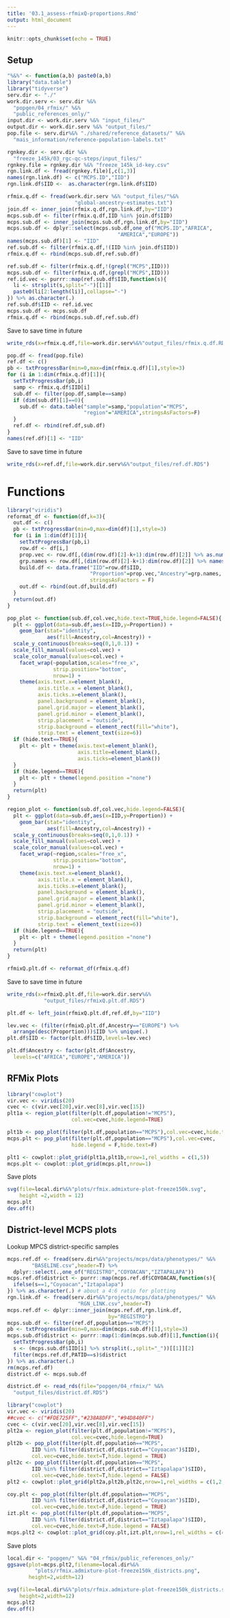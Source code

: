 ```yaml
---
title: '03.1_assess-rfmixQ-proportions.Rmd'
output: html_document
---
```


```r
knitr::opts_chunk$set(echo = TRUE)
```

## Setup 

```r
"%&%" <- function(a,b) paste0(a,b)
library("data.table")
library("tidyverse")
serv.dir <- "./"
work.dir.serv <- serv.dir %&% 
  "popgen/04_rfmix/" %&%
  "public_references_only/"
input.dir <- work.dir.serv %&% "input_files/"
output.dir <- work.dir.serv %&% "output_files/"
pop.file <- serv.dir%&% "./shared/reference_datasets/" %&%
  "mais_information/reference-population-labels.txt"
```

```r
rgnkey.dir <- serv.dir %&% 
  "freeze_145k/03_rgc-qc-steps/input_files/"
rgnkey.file = rgnkey.dir %&% "freeze_145k_id-key.csv"
rgn.link.df <- fread(rgnkey.file)[,c(1,3)]
names(rgn.link.df) <- c("MCPS.ID","IID")
rgn.link.df$IID <-  as.character(rgn.link.df$IID)
```

```r
rfmix.q.df <- fread(work.dir.serv %&% "output_files/"%&%
                      "global-ancestry-estimates.txt")
join.df <- inner_join(rfmix.q.df,rgn.link.df,by="IID")
mcps.sub.df <- filter(rfmix.q.df,IID %in% join.df$IID)
mcps.sub.df <- inner_join(mcps.sub.df,rgn.link.df,by="IID")
mcps.sub.df <- dplyr::select(mcps.sub.df,one_of("MCPS.ID","AFRICA",
                                    "AMERICA","EUROPE"))
names(mcps.sub.df)[1] <- "IID"
ref.sub.df <- filter(rfmix.q.df,!(IID %in% join.df$IID))
rfmix.q.df <- rbind(mcps.sub.df,ref.sub.df)
```

```r
ref.sub.df <- filter(rfmix.q.df,!(grepl("MCPS",IID)))
mcps.sub.df <- filter(rfmix.q.df,(grepl("MCPS",IID)))
ref.id.vec <- purrr::map(ref.sub.df$IID,function(s){
  li <- strsplit(s,split="-")[[1]]
  paste0(li[2:length(li)],collapse="-")
}) %>% as.character(.)
ref.sub.df$IID <- ref.id.vec
mcps.sub.df <- mcps.sub.df
rfmix.q.df <- rbind(mcps.sub.df,ref.sub.df)
```

Save to save time in future
```r
write_rds(x=rfmix.q.df,file=work.dir.serv%&%"output_files/rfmix.q.df.RDS")
```


```r
pop.df <- fread(pop.file)
ref.df <- c()
pb <- txtProgressBar(min=0,max=dim(rfmix.q.df)[1],style=3)
for (i in 1:dim(rfmix.q.df)[1]){
  setTxtProgressBar(pb,i)
  samp <- rfmix.q.df$IID[i]
  sub.df <- filter(pop.df,sample==samp)
  if (dim(sub.df)[1]==0){
    sub.df <- data.table("sample"=samp,"population"="MCPS",
                         "region"="AMERICA",stringsAsFactors=F)
  }
  ref.df <- rbind(ref.df,sub.df)
}
names(ref.df)[1] <- "IID"
```

Save to save time in future
```r
write_rds(x=ref.df,file=work.dir.serv%&%"output_files/ref.df.RDS")
```

# Functions 

```r
library("viridis")
reformat_df <- function(df,k=3){
  out.df <- c()
  pb <- txtProgressBar(min=0,max=dim(df)[1],style=3)
  for (i in 1:dim(df)[1]){
    setTxtProgressBar(pb,i)
    row.df <- df[i,]
    prop.vec <- row.df[,(dim(row.df)[2]-k+1):dim(row.df)[2]] %>% as.numeric(.)
    grp.names <- row.df[,(dim(row.df)[2]-k+1):dim(row.df)[2]] %>% names(.)
    build.df <- data.frame("IID"=row.df$IID,
                           "Proportion"=prop.vec,"Ancestry"=grp.names,
                           stringsAsFactors = F)
    out.df <- rbind(out.df,build.df)
  }
  return(out.df)
}

pop_plot <- function(sub.df,col.vec,hide.text=TRUE,hide.legend=FALSE){
  plt <- ggplot(data=sub.df,aes(x=IID,y=Proportion)) + 
    geom_bar(stat="identity",
             aes(fill=Ancestry,col=Ancestry)) + 
  scale_y_continuous(breaks=seq(0,1,0.1)) + 
  scale_fill_manual(values=col.vec) + 
  scale_color_manual(values=col.vec) + 
    facet_wrap(~population,scales="free_x",
               strip.position="bottom",
               nrow=1) + 
    theme(axis.text.x=element_blank(),
          axis.title.x = element_blank(),
          axis.ticks.x=element_blank(),
          panel.background = element_blank(),
          panel.grid.major = element_blank(),
          panel.grid.minor = element_blank(),
          strip.placement = "outside",
          strip.background = element_rect(fill="white"),
          strip.text = element_text(size=6))
  if (hide.text==TRUE){
    plt <- plt + theme(axis.text=element_blank(),
                       axis.title=element_blank(),
                       axis.ticks=element_blank())
  }
  if (hide.legend==TRUE){
    plt <- plt + theme(legend.position ="none")
  }
  return(plt)
}

region_plot <- function(sub.df,col.vec,hide.legend=FALSE){
  plt <- ggplot(data=sub.df,aes(x=IID,y=Proportion)) + 
    geom_bar(stat="identity",
             aes(fill=Ancestry,col=Ancestry)) + 
  scale_y_continuous(breaks=seq(0,1,0.1)) + 
  scale_fill_manual(values=col.vec) + 
  scale_color_manual(values=col.vec) + 
    facet_wrap(~region,scales="free_x",
               strip.position="bottom",
               nrow=1) + 
    theme(axis.text.x=element_blank(),
          axis.title.x = element_blank(),
          axis.ticks.x=element_blank(),
          panel.background = element_blank(),
          panel.grid.major = element_blank(),
          panel.grid.minor = element_blank(),
          strip.placement = "outside",
          strip.background = element_rect(fill="white"),
          strip.text = element_text(size=6))
  if (hide.legend==TRUE){
    plt <- plt + theme(legend.position ="none")
  }
  return(plt)
}
```

```r
rfmixQ.plt.df <- reformat_df(rfmix.q.df)
```

Save to save time in future
```r
write_rds(x=rfmixQ.plt.df,file=work.dir.serv%&%
            "output_files/rfmixQ.plt.df.RDS")
```


```r
plt.df <- left_join(rfmixQ.plt.df,ref.df,by="IID") 
```


```r
lev.vec <- (filter(rfmixQ.plt.df,Ancestry=="EUROPE") %>% 
  arrange(desc(Proportion)))$IID %>% unique(.)
plt.df$IID <- factor(plt.df$IID,levels=lev.vec)
```

```r
plt.df$Ancestry <- factor(plt.df$Ancestry,
  levels=c("AFRICA","EUROPE","AMERICA"))
```

## RFMix Plots 
```r
library("cowplot")
vir.vec <- viridis(20)
cvec <- c(vir.vec[20],vir.vec[8],vir.vec[15])
plt1a <- region_plot(filter(plt.df,population!="MCPS"),
                     col.vec=cvec,hide.legend=TRUE)

plt1b <- pop_plot(filter(plt.df,population=="MCPS"),col.vec=cvec,hide.text=T)
mcps.plt <- pop_plot(filter(plt.df,population=="MCPS"),col.vec=cvec,
                     hide.legend = F,hide.text=F)

plt1 <- cowplot::plot_grid(plt1a,plt1b,nrow=1,rel_widths = c(1,5))
mcps.plt <- cowplot::plot_grid(mcps.plt,nrow=1)

```


Save plots
```r
svg(file=local.dir%&%"plots/rfmix.admixture-plot-freeze150k.svg",
    height =2,width = 12)
mcps.plt
dev.off()
```

## District-level MCPS plots 
Lookup MPCS district-specific samples 
```r
mcps.ref.df <- fread(serv.dir%&%"projects/mcps/data/phenotypes/" %&%
        "BASELINE.csv",header=T) %>% 
  dplyr::select(.,one_of("REGISTRO","COYOACAN","IZTAPALAPA"))
mcps.ref.df$district <- purrr::map(mcps.ref.df$COYOACAN,function(s){
  ifelse(s==1,"Coyoacan","Iztapalapa")
}) %>% as.character(.) # about a 4:6 ratio for plotting 
rgn.link.df <- fread(serv.dir%&%"projects/mcps/data/phenotypes/" %&%
                       "RGN_LINK.csv",header=T)
mcps.ref.df <- dplyr::inner_join(mcps.ref.df,rgn.link.df,
                                 by="REGISTRO")
mcps.sub.df <- filter(ref.df,population=="MCPS")
pb <- txtProgressBar(min=0,max=dim(mcps.sub.df)[1],style=3)
mcps.sub.df$district <- purrr::map(1:dim(mcps.sub.df)[1],function(i){
  setTxtProgressBar(pb,i)
  s <- (mcps.sub.df$IID[i] %>% strsplit(.,split="_"))[[1]][2]
  filter(mcps.ref.df,PATID==s)$district
}) %>% as.character(.)
rm(mcps.ref.df)
district.df <- mcps.sub.df
```

```r
district.df <- read_rds(file="popgen/04_rfmix/" %&%
  "output_files/district.df.RDS")
```


```r
library("cowplot")
vir.vec <- viridis(20)
##cvec <- c("#FDE725FF","#238A8DFF","#94D840FF")
cvec <- c(vir.vec[20],vir.vec[8],vir.vec[15])
plt2a <- region_plot(filter(plt.df,population!="MCPS"),
                     col.vec=cvec,hide.legend=TRUE)
plt2b <- pop_plot(filter(plt.df,population=="MCPS",
        IID %in% filter(district.df,district=="Coyoacan")$IID),
        col.vec=cvec,hide.text=T,hide.legend = TRUE)
plt2c <- pop_plot(filter(plt.df,population=="MCPS",
        IID %in% filter(district.df,district=="Iztapalapa")$IID),
        col.vec=cvec,hide.text=T,hide.legend = FALSE)
plt2 <- cowplot::plot_grid(plt2a,plt2b,plt2c,nrow=1,rel_widths = c(1,2,3))

coy.plt <- pop_plot(filter(plt.df,population=="MCPS",
        IID %in% filter(district.df,district=="Coyoacan")$IID),
        col.vec=cvec,hide.text=F,hide.legend = TRUE)
izt.plt <- pop_plot(filter(plt.df,population=="MCPS",
        IID %in% filter(district.df,district=="Iztapalapa")$IID),
        col.vec=cvec,hide.text=F,hide.legend = FALSE)
mcps.plt2 <- cowplot::plot_grid(coy.plt,izt.plt,nrow=1,rel_widths = c(4,6))

```

Save plots
```r
local.dir <- "popgen/" %&% "04_rfmix/public_references_only/"
ggsave(plot=mcps.plt2,filename=local.dir%&%
         "plots/rfmix.admixture-plot-freeze150k_districts.png",
       height=2,width=12)
```

```r
svg(file=local.dir%&%"plots/rfmix.admixture-plot-freeze150k_districts.svg",
    height=2,width=12)
mcps.plt2
dev.off()
```
